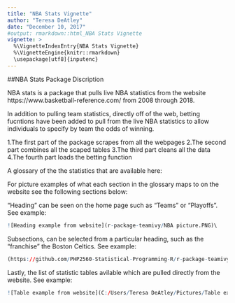 ```yaml
---
title: "NBA Stats Vignette"
author: "Teresa DeAtley"
date: "December 10, 2017"
#output: rmarkdown::html_NBA Stats Vignette
vignette: >
  %\VignetteIndexEntry{NBA Stats Vignette}
  %\VignetteEngine{knitr::rmarkdown}
  \usepackage[utf8]{inputenc}
---
```


##NBA Stats Package Discription

NBA stats is a package that pulls live NBA statistics from the website https://www.basketball-reference.com/ from 2008 through 2018.

In addition to pulling team statistics, directly off of the web, betting fucntions have been added to pull from the live NBA statistics to allow individuals to specify by team the odds of winning. 

1.The first part of the package scrapes from all the webpages
2.The second part combines all the scaped tables
3.The third part cleans all the data
4.The fourth part loads the betting function


A glossary of the the statistics that are available here:

For picture examples of what each section in the glossary maps to on the website see the following sections below:

"Heading" can be seen on the home page such as "Teams" or "Playoffs". See example:
```r
![Heading example from website](r-package-teamivy/NBA picture.PNG)\
```

Subsections, can be selected from a particular heading, such as the "franchise" the Boston Celtics. See example:
```r
(https://github.com/PHP2560-Statistical-Programming-R/r-package-teamivy/blob/master/NBA%20picture.PNG)
```

Lastly, the list of statistic tables avilable which are pulled directly from the website. See example:
```r
![Table example from website](C:/Users/Teresa DeAtley/Pictures/Table example)
```





